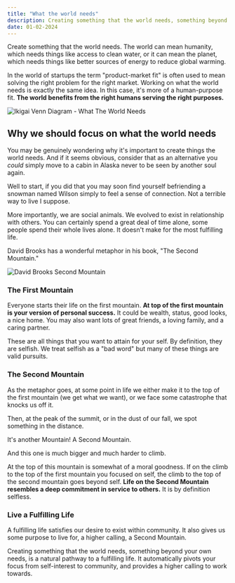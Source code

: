 ```yaml
---
title: "What the world needs"
description: Creating something that the world needs, something beyond your own needs, is a natural pathway to a fulfilling life.
date: 01-02-2024
---
```


Create something that the world needs.
The world can mean humanity, which needs things like access to clean water, or it can mean the planet, which needs things like better sources of energy to reduce global warming.

In the world of startups the term "product-market fit" is often used to mean solving the right problem for the right market.
Working on what the world needs is exactly the same idea.
In this case, it's more of a human-purpose fit.
**The world benefits from the right humans serving the right purposes.**

![Ikigai Venn Diagram - What The World Needs](/images/articles/ikigai-world-needs.png)

## Why we should focus on what the world needs

You may be genuinely wondering why it's important to create things the world needs.
And if it seems obvious, consider that as an alternative you _could_ simply move to a cabin in Alaska never to be seen by another soul again.

Well to start, if you did that you may soon find yourself befriending a snowman named Wilson simply to feel a sense of connection.
Not a terrible way to live I suppose.

More importantly, we are social animals.
We evolved to exist in relationship with others.
You can certainly spend a great deal of time alone, some people spend their whole lives alone.
It doesn't make for the most fulfilling life.

David Brooks has a wonderful metaphor in his book, "The Second Mountain."

![David Brooks Second Mountain](/images/articles/second-mountain.png)


### The First Mountain
Everyone starts their life on the first mountain.
**At top of the first mountain is your version of personal success.**
It could be wealth, status, good looks, a nice home.
You may also want lots of great friends, a loving family, and a caring partner.

These are all things that you want to attain for your self.
By definition, they are selfish.
We treat selfish as a "bad word" but many of these things are valid pursuits.


### The Second Mountain

As the metaphor goes, at some point in life we either make it to the top of the first mountain (we get what we want), or we face some catastrophe that knocks us off it.

Then, at the peak of the summit, or in the dust of our fall, we spot something in the distance.

It's another Mountain!
A Second Mountain.

And this one is much bigger and much harder to climb.

At the top of this mountain is somewhat of a moral goodness.
If on the climb to the top of the first mountain you focused on self, the climb to the top of the second mountain goes beyond self.
**Life on the Second Mountain resembles a deep commitment in service to others.**
It is by definition selfless.

### Live a Fulfilling Life

A fulfilling life satisfies our desire to exist within community.
It also gives us some purpose to live for, a higher calling, a Second Mountain.

Creating something that the world needs, something beyond your own needs, is a natural pathway to a fulfilling life.
It automatically pivots your focus from self-interest to community, and provides a higher calling to work towards.